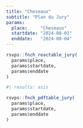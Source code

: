 ```yaml
---
title: "Cheseaux"
subtitle: "Plan du Jury"
params:
  place:     "Cheseaux"
  startdate: "2024-08-01"
  enddate:   "2024-08-04"
---
```


::: {.content-visible when-format="html"}
```r
rsvps::fnch_reactable_jury(
  params$place, 
  params$startdate,
  params$enddate
)
```
:::

::: {.content-visible when-format="typst"}
```r
#| results: asis

rsvps::fnch_pdftable_jury(
  params$place, 
  params$startdate,
  params$enddate
)
```
:::
